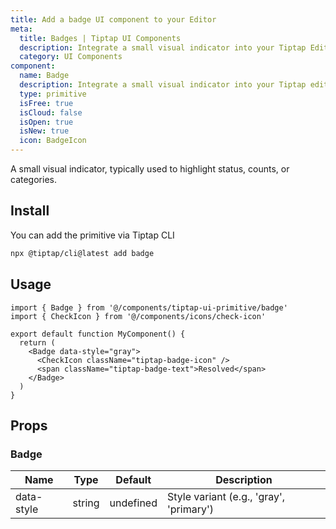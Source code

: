 ```yaml
---
title: Add a badge UI component to your Editor
meta:
  title: Badges | Tiptap UI Components
  description: Integrate a small visual indicator into your Tiptap Editor to highlight status, counts or categories. More in the docs.
  category: UI Components
component:
  name: Badge
  description: Integrate a small visual indicator into your Tiptap editor.
  type: primitive
  isFree: true
  isCloud: false
  isOpen: true
  isNew: true
  icon: BadgeIcon
---
```



A small visual indicator, typically used to highlight status, counts, or categories.

<CodeDemo
  isScrollable
  isSmall
  src="https://template.tiptap.dev/preview/tiptap-ui-primitive/badge"
/>

## Install

You can add the primitive via Tiptap CLI

```bash
npx @tiptap/cli@latest add badge
```

## Usage

```tsx
import { Badge } from '@/components/tiptap-ui-primitive/badge'
import { CheckIcon } from '@/components/icons/check-icon'

export default function MyComponent() {
  return (
    <Badge data-style="gray">
      <CheckIcon className="tiptap-badge-icon" />
      <span className="tiptap-badge-text">Resolved</span>
    </Badge>
  )
}
```

## Props

### Badge

| Name       | Type   | Default   | Description                             |
| ---------- | ------ | --------- | --------------------------------------- |
| data-style | string | undefined | Style variant (e.g., 'gray', 'primary') |
